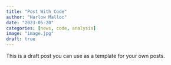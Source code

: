 ```yaml
---
title: "Post With Code"
author: "Harlow Malloc"
date: "2023-05-20"
categories: [news, code, analysis]
image: "image.jpg"
draft: true
---
```


This is a draft post you can use as a template for your own posts.
